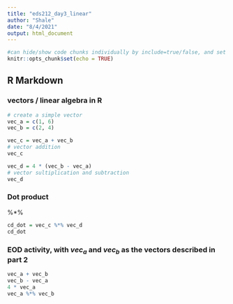 ```yaml
---
title: "eds212_day3_linear"
author: "Shale"
date: "8/4/2021"
output: html_document
---
```


```r
#can hide/show code chunks individually by include=true/false, and set defaults for the whole document with knitr:: true/false (cam put echo in setup line too for each chunk)
knitr::opts_chunk$set(echo = TRUE)
```

## R Markdown

### vectors / linear algebra in R

```r
# create a simple vector
vec_a = c(1, 6)
vec_b = c(2, 4)

vec_c = vec_a + vec_b 
# vector addition
vec_c

vec_d = 4 * (vec_b - vec_a)
# vector sultiplication and subtraction
vec_d
```


### Dot product 

%*% 

```r
cd_dot = vec_c %*% vec_d
cd_dot
```


### EOD activity, with $vec_a$ and $vec_b$ as the vectors described in part 2

```r
vec_a + vec_b
vec_b - vec_a
4 * vec_a
vec_a %*% vec_b
```

